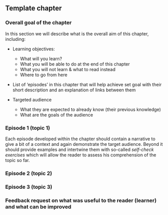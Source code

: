 ## Template chapter {#template}

### Overall goal of the chapter
In this section we will describe what is the overall aim of this chapter, including:

- Learning objectives: 
    - What will you learn?
    - What you will be able to do at the end of this chapter
    - What you will not learn & what to read instead
    - Where to go from here
    
- List of 'episodes' in this chapter that will help achieve set goal with their short description and an explanation of links between them

- Targeted audience
    - What they are expected to already know (their previous knowledge)
    - What are the goals of the audience

### Episode 1 (topic 1)
Each episode developed within the chapter should contain a narrative to give a bit of a context and again demonstrate the target audience. Beyond it should provide examples and intertwine them with so-called *self-check exercises* which will allow the reader to assess his comprehension of the topic so far. 

### Episode 2 (topic 2)

### Episode 3 (topic 3)

### Feedback request on what was useful to the reader (learner) and what can be improved